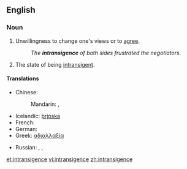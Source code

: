 ==English==
===Noun===
{{en-noun}}

# Unwillingness to change one's views or to [[agree]].
#: ''The '''intransigence''' of both sides frustrated the negotiators.''
# The state of being [[intransigent]].

====Translations====
{{trans-top|intransigence}}
* Chinese:
*: Mandarin: {{t|zh|不妥協|sc=Hani}},  {{t|zh|不妥协|tr=bùtuǒxié|sc=Hani}}
* Icelandic: [[þrjóska]] {{f}}
* French: {{t|fr|intransigeance|f}}
* German: {{t|de|Unnachgiebigkeit|f}}
* Greek: [[αδιαλλαξία]] {{f}}
{{trans-mid}}
* Russian: {{t|ru|непримиримость|f|tr=neprimirímost'|sc=Cyrl}},  {{t|ru|непреклонность|f|tr=nepreklónnost'|sc=Cyrl}},  {{t|ru|бескомпромиссность|tr=beskompromíssnost'|sc=Cyrl}}
{{trans-bottom}}

[[et:intransigence]]
[[vi:intransigence]]
[[zh:intransigence]]